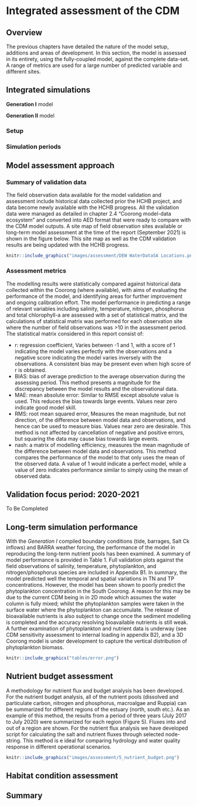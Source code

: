 # Integrated assessment of the CDM

## Overview

The previous chapters have detailed the nature of the model setup, additions and areas of development. In this section, the model is assessed in its entirety, using the fully-coupled model, against the complete data-set. A range of metrics are used for a large number of predicted variable and different sites.

## Integrated simulations

**Generation I** model

**Generation II** model


### Setup

### Simulation periods

## Model assessment approach

### Summary of validation data

The field observation data available for the model validation and assessment include historical data collected prior the HCHB project, and data become newly available with the HCHB progress. All the validation data were managed as detailed in chapter 2.4 “Coorong model-data ecosystem” and converted into AED format that were ready to compare with the CDM model outputs. A site map of field observation sites available or long-term model assessment at the time of the report (September 2021) is shown in the figure below. This site map as well as the CDM validation results are being updated with the HCHB progress. 

```r

knitr::include_graphics("images/assessment/DEW WaterDataSA Locations.png")

```



### Assessment metrics

The modelling results were statistically compared against historical data collected within the Coorong (where available), with aims of evaluating the performance of the model, and identifying areas for further improvement and ongoing calibration effort. The model performance in predicting a range of relevant variables including salinity, temperature, nitrogen, phosphorus and total chlorophyll-a are assessed with a set of statistical matrix, and the calculations of statistical matrix was performed for each observation site where the number of field observations was >10 in the assessment period. 
The statistical matrix considered in this report consist of:

  +	r: regression coefficient, Varies between -1 and 1, with a score of 1 indicating the model varies perfectly with the observations and a negative score indicating the model varies inversely with the observations. A consistent bias may be present even when high score of r is obtained. 
  +	BIAS: bias of average prediction to the average observation during the assessing period. This method presents a magnitude for the discrepancy between the model results and the observational data. 
  +	MAE: mean absolute error: Similar to RMSE except absolute value is used. This reduces the bias towards large events. Values near zero indicate good model skill.
  +	RMS: root mean squared error, Measures the mean magnitude, but not direction, of the difference between model data and observations, and hence can be used to measure bias. Values near zero are desirable. This method is not affected by cancellation of negative and positive errors, but squaring the data may cause bias towards large events. 
  +	nash: a matrix of modelling efficiency, measures the mean magnitude of the difference between model data and observations. This method compares the performance of the model to that only uses the mean of the observed data. A value of 1 would indicate a perfect model, while a value of zero indicates performance similar to simply using the mean of observed data.



## Validation focus period: 2020-2021

To Be Completed

## Long-term simulation performance

With the *Generation I* compiled boundary conditions (tide, barrages, Salt Ck inflows) and BARRA weather forcing, the performance of the model in reproducing the long-term nutrient pools has been examined.
<!--
Example model outcomes against the field observations of TN and TP are shown in Figure 10 & 11, and a summary of model performance is provided in Table 1. In summary, the model predicted well the temporal and spatial variations in TN and TP concentrations. However, the model has been shown to poorly predict the phytoplankton concentration in the South Coorong. A reason for this may be due to the current CDM being in in 2D mode which assumes the water column is fully mixed; whilst the phytoplankton samples were taken in the surface water where the phytoplankton can accumulate. The release of bioavailable nutrients is also subject to change once the sediment modelling is completed and the accuracy resolving bioavailable nutrients is still weak. A further examination of phytoplankton and nutrient data is underway, and a 3D Coorong model is under development to capture the vertical distribution of phytoplankton biomass.
-->
A summary of model performance is provided in Table 1. Full validation plots against the field observations of salinity, temperature, phytoplankton, and nitrogen/phosphorus species are included in Appendix B1. In summary, the model predicted well the temporal and spatial variations in TN and TP concentrations. However, the model has been shown to poorly predict the phytoplankton concentration in the South Coorong. A reason for this may be due to the current CDM being in in 2D mode which assumes the water column is fully mixed; whilst the phytoplankton samples were taken in the surface water where the phytoplankton can accumulate. The release of bioavailable nutrients is also subject to change once the sediment modelling is completed and the accuracy resolving bioavailable nutrients is still weak. A further examination of phytoplankton and nutrient data is underway (see CDM sensitivity assessment to internal loading in appendix B2), and a 3D Coorong model is under development to capture the vertical distribution of phytoplankton biomass.  

```r

knitr::include_graphics("tables/error.png")

```





## Nutrient budget assessment

A methodology for nutrient flux and budget analysis has been developed. For the nutrient budget analysis, all of the nutrient pools (dissolved and particulate carbon, nitrogen and phosphorus, macroalgae and Ruppia) can be summarized for different regions of the estuary (north, south etc.). As an example of this method, the results from a period of three years (July 2017 to July 2020) were summarized for each region (Figure 5). Fluxes into and out of a region are shown. For the nutrient flux analysis we have developed script for calculating the salt and nutrient fluxes through selected node-string. This method is e ideal for comparing hydrology and water quality response in different operational scenarios.


```r

knitr::include_graphics("images/assessment/5_nutrient_budget.png")

```

## Habitat condition assessment

## Summary
